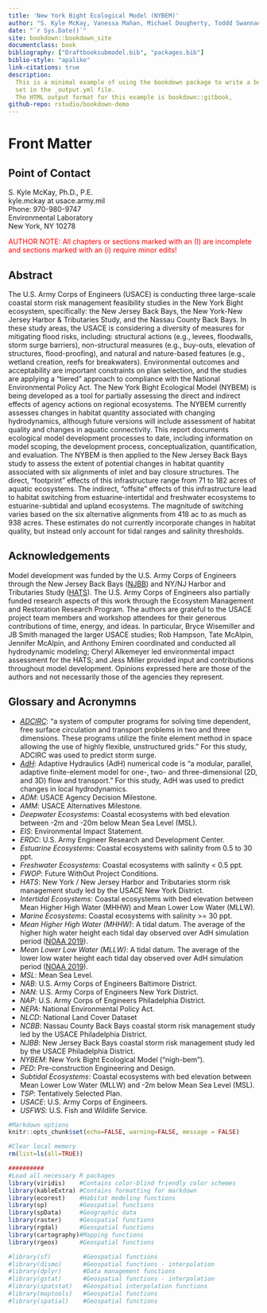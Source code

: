```yaml
--- 
title: 'New York Bight Ecological Model (NYBEM)'
author: "S. Kyle McKay, Vanessa Mahan, Michael Dougherty, Toddd Swannack, Candice Hall, Christina Saltus, Molly Reif, Steve Allen"
date: "`r Sys.Date()`"
site: bookdown::bookdown_site
documentclass: book
bibliography: ["Draftbooksubmodel.bib", "packages.bib"]
biblio-style: "apalike"
link-citations: true
description:
  This is a minimal example of using the bookdown package to write a book.
  set in the _output.yml file.
  The HTML output format for this example is bookdown::gitbook,
github-repo: rstudio/bookdown-demo
---
```


# Front Matter {-}

## Point of Contact {-}

S. Kyle McKay, Ph.D., P.E.  
kyle.mckay at usace.army.mil  
Phone: 970-980-9747  
Environmental Laboratory  
New York, NY 10278

<span style="color: red;">AUTHOR NOTE: All chapters or sections marked with an (I) are incomplete and sections marked with an (i) require minor edits!</span>


## Abstract {-}

The U.S. Army Corps of Engineers (USACE) is conducting three large-scale coastal storm risk management feasibility studies in the New York Bight ecosystem, specifically: the New Jersey Back Bays, the New York-New Jersey Harbor & Tributaries Study, and the Nassau County Back Bays. In these study areas, the USACE is considering a diversity of measures for mitigating flood risks, including: structural actions (e.g., levees, floodwalls, storm surge barriers), non-structural measures (e.g., buy-outs, elevation of structures, flood-proofing), and natural and nature-based features (e.g., wetland creation, reefs for breakwaters). Environmental outcomes and acceptability are important constraints on plan selection, and the studies are applying a “tiered” approach to compliance with the National Environmental Policy Act. The New York Bight Ecological Model (NYBEM) is being developed as a tool for partially assessing the direct and indirect effects of agency actions on regional ecosystems. The NYBEM currently assesses changes in habitat quantity associated with changing hydrodynamics, although future versions will include assessment of habitat quality and changes in aquatic connectivity. This report documents ecological model development processes to date, including information on model scoping, the development process, conceptualization, quantification, and evaluation. The NYBEM is then applied to the New Jersey Back Bays study to assess the extent of potential changes in habitat quantity associated with six alignments of inlet and bay closure structures. The direct, “footprint” effects of this infrastructure range from 71 to 182 acres of aquatic ecosystems. The indirect, “offsite” effects of this infrastructure lead to habitat switching from estuarine-intertidal and freshwater ecosystems to estuarine-subtidal and upland ecosystems. The magnitude of switching varies based on the six alternative alignments from 418 ac to as much as 938 acres. These estimates do not currently incorporate changes in habitat quality, but instead only account for tidal ranges and salinity thresholds.

## Acknowledgements {-}

Model development was funded by the U.S. Army Corps of Engineers through the New Jersey Back Bays ([NJBB](https://www.nap.usace.army.mil/Missions/Civil-Works/New-Jersey-Back-Bays-Coastal-Storm-Risk-Management/)) and NY/NJ Harbor and Tributaries Study ([HATS](https://www.nan.usace.army.mil/Missions/Civil-Works/Projects-in-New-York/New-York-New-Jersey-Harbor-Tributaries-Focus-Area-Feasibility-Study/)). The U.S. Army Corps of Engineers also partially funded research aspects of this work through the Ecosystem Management and Restoration Research Program. The authors are grateful to the USACE project team members and workshop attendees for their generous contributions of time, energy, and ideas. In particular, Bryce Wisemiller and JB Smith managed the larger USACE studies; Rob Hampson, Tate McAlpin, Jennifer McAlpin, and Anthony Emiren coordinated and conducted all hydrodynamic modeling; Cheryl Alkemeyer led environmental impact assessment for the HATS; and Jess Miller provided input and contributions throughout model development. Opinions expressed here are those of the authors and not necessarily those of the agencies they represent.


## Glossary and Acronymns {-}


* _[ADCIRC](https://adcirc.org/)_: "a system of computer programs for solving time dependent, free surface circulation and transport problems in two and three dimensions. These programs utilize the finite element method in space allowing the use of highly flexible, unstructured grids." For this study, ADCIRC was used to predict storm surge.
* _[AdH](https://www.erdc.usace.army.mil/Media/Fact-Sheets/Fact-Sheet-Article-View/Article/476708/ada/)_: Adaptive Hydraulics (AdH) numerical code is "a modular, parallel, adaptive finite-element model for one-, two- and three-dimensional (2D, and 3D) flow and transport." For this study, AdH was used to predict changes in local hydrodynamics.
* _ADM_: USACE Agency Decision Milestone.
* _AMM_: USACE Alternatives Milestone.
* _Deepwater Ecosystems_: Coastal ecosystems with bed elevation between -2m and -20m below Mean Sea Level (MSL).
* _EIS_: Environmental Impact Statement.
* _ERDC_: U.S. Army Engineer Research and Development Center.  
* _Estuarine Ecosystems_: Coastal ecosystems with salinity from 0.5 to 30 ppt.
* _Freshwater Ecosystems_: Coastal ecosystems with salinity < 0.5 ppt.
* _FWOP_: Future WithOut Project Conditions.
* _HATS_: New York / New Jersey Harbor and Tributaries storm risk management study led by the USACE New York District.  
* _Intertidal Ecosystems_: Coastal ecosystems with bed elevation between Mean Higher High Water (MHHW) and Mean Lower Low Water (MLLW).
* _Marine Ecosystems_: Coastal ecosystems with salinity >= 30 ppt.
* _Mean Higher High Water (MHHW)_: A tidal datum. The average of the higher high water height each tidal day observed over AdH simulation period ([NOAA 2019](https://shoreline.noaa.gov/glossary.html)).
* _Mean Lower Low Water (MLLW)_: A tidal datum. The average of the lower low water height each tidal day observed over AdH simulation period ([NOAA 2019](https://shoreline.noaa.gov/glossary.html)).
* _MSL_: Mean Sea Level.
* _NAB_: U.S. Army Corps of Engineers Baltimore District.  
* _NAN_: U.S. Army Corps of Engineers New York District.  
* _NAP_: U.S. Army Corps of Engineers Philadelphia District.  
* _NEPA_: National Environmental Policy Act.
* _NLCD_: National Land Cover Dataset  
* _NCBB_: Nassau County Back Bays coastal storm risk management study led by the USACE Philadelphia District.  
* _NJBB_: New Jersey Back Bays coastal storm risk management study led by the USACE Philadelphia District.  
* _NYBEM_: New York Bight Ecological Model ("nigh-bem").  
* _PED_: Pre-construction Engineering and Design.
* _Subtidal Ecosystems_: Coastal ecosystems with bed elevation between Mean Lower Low Water (MLLW) and -2m below Mean Sea Level (MSL).
* _TSP_: Tentatively Selected Plan.
* _USACE_: U.S. Army Corps of Engineers.  
* _USFWS_: U.S. Fish and Wildlife Service.  


```r
#Markdown options
knitr::opts_chunk$set(echo=FALSE, warning=FALSE, message = FALSE) 

#Clear local memory
rm(list=ls(all=TRUE))

##########
#Load all necessary R packages
library(viridis)    #Contains color-blind friendly color schemes
library(kableExtra) #Contains formatting for markdown
library(ecorest)    #Habitat modeling functions
library(sp)         #Geospatial functions
library(spData)     #Geographic data
library(raster)     #Geospatial functions
library(rgdal)      #Geospatial functions
library(cartography)#Mapping functions
library(rgeos)      #Geospatial functions

#library(sf)         #Geospatial functions
#library(dismo)      #Geospatial functions - interpolation
#library(dplyr)      #Data management functions
#library(gstat)      #Geospatial functions - interpolation
#library(spatstat)   #Geospatial interpolation functions
#library(maptools)   #Geospatial functions
#library(spatial)    #Geospatial functions
```